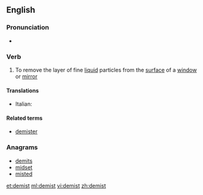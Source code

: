 ==English==

===Pronunciation===
* {{a|UK}} {{IPA|/diːˈmɪst/}}

===Verb===
{{en-verb}}

# To remove the layer of fine [[liquid]] particles from the [[surface]] of a [[window]] or [[mirror]]

====Translations====
{{trans-top|remove liquid}}
* Italian: {{t-|it|disappannare}}
{{trans-mid}}
{{trans-bottom}}

====Related terms====
* [[demister]]

===Anagrams===
* [[demits#English|demits]]
* [[midset#English|midset]]
* [[misted#English|misted]]

[[et:demist]]
[[ml:demist]]
[[vi:demist]]
[[zh:demist]]